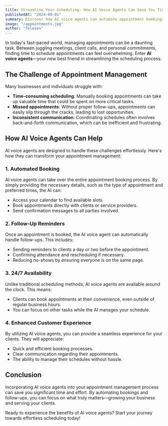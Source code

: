 ```yaml
---
title: Streamline Your Scheduling: How AI Voice Agents Can Save You Time
publishedAt: "2024-09-01"
summary: Discover how AI voice agents can automate appointment bookings and follow-ups, freeing up your valuable time.
image: "/appointments.jpg"
author: "Telezen"
---
```


In today's fast-paced world, managing appointments can be a daunting task. Between juggling meetings, client calls, and personal commitments, finding time to schedule appointments can feel overwhelming. Enter **AI voice agents**—your new best friend in streamlining the scheduling process.

## The Challenge of Appointment Management

Many businesses and individuals struggle with:

- **Time-consuming scheduling**: Manually booking appointments can take up valuable time that could be spent on more critical tasks.
- **Missed appointments**: Without proper follow-ups, appointments can easily slip through the cracks, leading to lost opportunities.
- **Inconsistent communication**: Coordinating schedules often involves back-and-forth communication, which can be inefficient and frustrating.

## How AI Voice Agents Can Help

AI voice agents are designed to handle these challenges effortlessly. Here's how they can transform your appointment management:

### 1. Automated Booking

AI voice agents can take over the entire appointment booking process. By simply providing the necessary details, such as the type of appointment and preferred times, the AI can:

- Access your calendar to find available slots.
- Book appointments directly with clients or service providers.
- Send confirmation messages to all parties involved.

### 2. Follow-Up Reminders

Once an appointment is booked, the AI voice agent can automatically handle follow-ups. This includes:

- Sending reminders to clients a day or two before the appointment.
- Confirming attendance and rescheduling if necessary.
- Reducing no-shows by ensuring everyone is on the same page.

### 3. 24/7 Availability

Unlike traditional scheduling methods, AI voice agents are available around the clock. This means:

- Clients can book appointments at their convenience, even outside of regular business hours.
- You can focus on other tasks while the AI manages your schedule.

### 4. Enhanced Customer Experience

By utilizing AI voice agents, you can provide a seamless experience for your clients. They will appreciate:

- Quick and efficient booking processes.
- Clear communication regarding their appointments.
- The ability to manage their schedules without hassle.

## Conclusion

Incorporating AI voice agents into your appointment management process can save you significant time and effort. By automating bookings and follow-ups, you can focus on what truly matters—growing your business and serving your clients. 

Ready to experience the benefits of AI voice agents? Start your journey towards effortless scheduling today!
